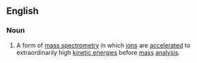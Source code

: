 ==English==
===Noun===
{{wikipedia}}
{{en-noun|sg=[[accelerator]] [[mass]] [[spectrometry]]|-}}
# {{physics}} A form of [[mass spectrometry]] in which [[ion]]s are [[accelerate]]d to extraordinarily high [[kinetic energy|kinetic energies]] before [[mass]] [[analysis]].